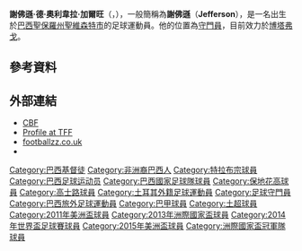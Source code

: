 {{noteTA
|G1=足球
|G2=南美球會
|1=zh-cn:杰弗逊;zh-hk:謝法臣;zh-tw:傑弗遜;
|2=zh-cn:奥利维拉;zh-hk:奧利韋拉;zh-tw:奧利維拉;
}}

{{infobox Football biography
| name           = 謝法臣<br />''Jefferson''
| fullname       = Jefferson de Oliveira Galvão
| birth_date     = {{Birth date and age|1983|1|2|df=y}}
| birth_place    = [[巴西|巴西]][[聖保羅州|聖保羅州]][[聖維森特市|聖維森特市]]
| height         = {{convert|190|cm|ftin|abbr=on}}<ref>{{cite web|title=Jefferson - Profile|url=http://www.fifa.com/confederationscup/players/player=184320/index.html|work=Confederations Cup Brazil 2013|publisher=[[FIFA|FIFA]].com|accessdate=2014-01-21|deadurl=yes|archiveurl=https://web.archive.org/web/20131110165329/http://www.fifa.com/confederationscup/players/player%3D184320/index.html|archivedate=2013-11-10}}</ref>
| image          = Brazil and Colombia match at the FIFA World Cup 2014-07-04 (22).jpg
| position       = [[守門員|守門員]]
| currentclub    = [[博塔弗戈足球競賽會|博塔弗戈]]
| clubnumber     = 1
| youthyears1    = 
| youthclubs1    = [[高士路體育會|-{zh-hans:克鲁塞罗; zh-hk:高士路; zh-tw:克魯塞羅;}-]]
| years1 = 2001–2005 | clubs1 = [[高士路體育會|-{zh-hans:克鲁塞罗; zh-hk:高士路; zh-tw:克魯塞羅;}-]]| caps1 = 28| goals1 = 0
| years2 = 2003–2005 | clubs2 = → [[博塔弗戈足球競賽會|博塔弗戈]] (外借)| caps2 = 49| goals2 = 0
| years3 = 2005–2008 | clubs3 = [[特拉布宗體育|特拉布宗]]| caps3 = 44| goals3 = 0
| years4 = 2008–2009 | clubs4 = [[科尼亞體育|科尼亞]]  | caps4 = 32| goals4 = 0
| years5 = 2009–     | clubs5 = [[博塔弗戈足球競賽會|博塔弗戈]] | caps5 = 402 | goals5 = 0
| nationalyears1 = 2003
| nationalteam1  = [[巴西國家足球隊|巴西U-20]]
| nationalcaps1  = 4
| nationalgoals1 = 0
| nationalyears2 = 2011–
| nationalteam2  = [[巴西國家足球隊|巴西]]
| nationalcaps2  = 20
| nationalgoals2 = 0
| pcupdate       = 2015年5月5日
| ntupdate       = 2015年6月21日
}}
'''謝佛遜·德·奧利韋拉·加爾旺'''（{{lang-pt|'''Jefferson de Oliveira Galvão'''}}，{{bd|1983年|1月2日|c=Jefferson}}），一般簡稱為'''謝佛遜'''（'''Jefferson'''），是一名出生於[[巴西|巴西]][[聖保羅州|聖保羅州]][[聖維森特市|聖維森特市]]的足球運動員。他的位置為[[守門員|守門員]]，目前效力於[[博塔弗戈足球競賽會|博塔弗戈]]。

== 參考資料 ==
{{reflist}}

== 外部連結 ==
* [https://web.archive.org/web/20140304060100/http://www.cbf.com.br/php/registro.php?i=140841 CBF] {{pt icon}}
* [http://www.tff.org/Default.aspx?pageId=526&kisiId=915406 Profile at TFF]{{Wayback|url=http://www.tff.org/Default.aspx?pageId=526&kisiId=915406 |date=20140222151139 }}
* [http://www.footballzz.co.uk/player/jefferson/2009_2010/profile/139/default/5110 footballzz.co.uk]{{dead link|date=十月 2017 |bot=InternetArchiveBot }}
* {{FIFA player|184320}}

{{2011年美洲國家盃足球賽巴西參賽名單}}
{{2013年聯合會盃足球賽巴西參賽名單}}
{{2014年世界盃足球賽巴西參賽名單}}
{{2015年美洲國家盃足球賽巴西參賽名單}}

{{DEFAULTSORT:Jefferson De Oliveira Galvao}}
[[Category:巴西基督徒|Category:巴西基督徒]]
[[Category:非洲裔巴西人|Category:非洲裔巴西人]]
[[Category:特拉布宗球員|Category:特拉布宗球員]]
[[Category:巴西足球运动员|Category:巴西足球运动员]]
[[Category:巴西國家足球隊球員|Category:巴西國家足球隊球員]]
[[Category:保地花高球員|Category:保地花高球員]]
[[Category:高士路球員|Category:高士路球員]]
[[Category:土耳其外籍足球運動員|Category:土耳其外籍足球運動員]]
[[Category:足球守門員|Category:足球守門員]]
[[Category:巴西旅外足球運動員|Category:巴西旅外足球運動員]]
[[Category:巴甲球員|Category:巴甲球員]]
[[Category:土超球員|Category:土超球員]]
[[Category:2011年美洲盃球員|Category:2011年美洲盃球員]]
[[Category:2013年洲際國家盃球員|Category:2013年洲際國家盃球員]]
[[Category:2014年世界盃足球賽球員|Category:2014年世界盃足球賽球員]]
[[Category:2015年美洲盃球員|Category:2015年美洲盃球員]]
[[Category:洲際國家盃冠軍隊球員|Category:洲際國家盃冠軍隊球員]]